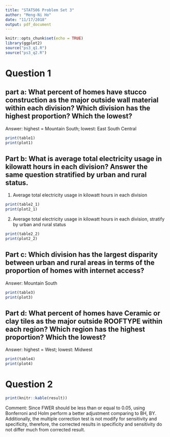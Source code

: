 ```yaml
---
title: "STAT506 Problem Set 3"
author: "Meng-Ni Ho"
date: "11/17/2018"
output: pdf_document
---
```


```r
knitr::opts_chunk$set(echo = TRUE)
library(ggplot2)
source("ps3_q1.R")
source("ps3_q2.R")
```

# Question 1
## part a: What percent of homes have stucco construction as the major outside wall material within each division? Which division has the highest proportion? Which the lowest?

Answer: highest = Mountain South; lowest: East South Central
```r
print(table1)
print(plot1)
```

## Part b: What is average total electricity usage in kilowatt hours in each division? Answer the same question stratified by urban and rural status.

1. Average total electricity usage in kilowatt hours in each division
```r
print(table2_1)
print(plot2_1)
```

2. Average total electricity usage in kilowatt hours in each division, stratify by urban and rural status
```r
print(table2_2)
print(plot2_2)
```


## Part c: Which division has the largest disparity between urban and rural areas in terms of the proportion of homes with internet access?

Answer: Mountain South  

```r
print(table3)
print(plot3)
```


## Part d: What percent of homes have Ceramic or clay tiles as the major outside ROOFTYPE within each region? Which region has the highest proportion? Which the lowest?

Answer: highest = West; lowest: Midwest

```r
print(table4)
print(plot4)
```

# Question 2

```r
print(knitr::kable(result))
```

Comment: 
Since FWER should be less than or equal to 0.05, using Bonferroni and Holm perform a better adjustment comparing to BH, BY. Additionally, the multiple correction test is not modify for sensitivity and specificity, therefore, the corrected results in specificity and sensitivity do not differ much from corrected result.


